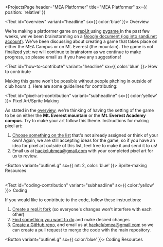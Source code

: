 
<ProjectsPage
    header="MEA Platformer"
    title="MEA Platformer"
    sx={{ position: 'relative' }}
>


<Text id="overview" variant="headline" sx={{ color:'blue' }}> 
Overview
</Text>

We're making a platformer game on <a href="https://repl.it/@ShawnZhuang/MEA-Platformer" target="_blank"> repl.it </a> using <a href="https://www.pygame.org/" target="_blank"> pygame </a>
In the past few weeks, we've been brainstorming on a [Google document (log into sandi.net account)](https://docs.google.com/document/d/19mbBj6xFfJdRxxKmRbBd0Lxb15YBNTS3kW1SdQeSIIA/edit?usp=sharing).
We've been discussing about creating a game that takes place on either the MEA Campus or on Mt. Everest (the mountain).
The game is not finalized yet; we will continue to brainstorm as we continue to make progress, so please email us if you have any suggestions!


<Text id="how-to-contribute" variant="headline" sx={{ color:'blue' }}> 
How to contribute
</Text>

Making this game won't be possible without people pitching in outside of club hours :).
Here are some guidelines for contributing:


<Text id="pixel-art-contribution" variant="subheadline" sx={{ color:'yellow' }}> 
Pixel Art/Sprite Making
</Text>

As stated in the [overview](#overview), we're thinking of having the setting of the game to be on either the **Mt. Everest mountain** or the **Mt. Everest Academy campus**. 
Try to make your art follow this theme. Instructions for making pixel art: 

1. [Choose something on the list](mea-platformer/sprites/todo) that's not already assigned or think of your own!
Again, we are still accepting ideas for the game, so if you have an idea for pixel art outside of this list, feel free to make it and send it to us!
2. Email us at <hackclubmea@gmail.com> with your completed pixel art for us to review.

<NavLink href="mea-platformer/sprites/resources"> <Button variant="outlineLg" sx={{ mt: 2, color:'blue' }}> 
Sprite-making Resources
</Button> </NavLink>
<br/> <br/>

<Text id="coding-contribution" variant="subheadline" sx={{ color:'yellow' }}> 
Coding
</Text>


If you would like to contribute to the code, follow these instructions:

1. <a href="https://youtu.be/wa1qa3tkkX4" target="_blank">Create a repl.it fork</a> (so everyone's changes won't interfere with each other)
2. [Find something you want to do](mea-platformer/todo) and make desired changes
3. <a href="https://youtu.be/rDQyVYWLHK0" target="_blank">Create a GitHub repo</a>, and email us at <a href="mailto:hackclubmea@gmail.com">hackclubmea@gmail.com</a> so we can create a pull request to merge the code with the main repository.

<NavLink href="mea-platformer/resources"> <Button variant="outlineLg" sx={{ color:'blue' }}> 
Coding Resources 
</Button> </NavLink>

</ProjectsPage>
